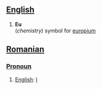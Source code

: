 ==[[English]]==

# '''Eu'''<br>(''chemistry'') symbol for [[europium]]

==[[Romanian]]==

===[[Pronoun]]===

# [[English]]: [[I]]